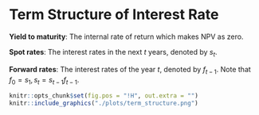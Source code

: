 # Term Structure of Interest Rate

**Yield to maturity**: The internal rate of return which makes NPV as zero.

**Spot rates**: The interest rates in the next $t$ years, denoted by $s_t$.

**Forward rates**: The interest rates of the year $t$, denoted by $f_{t-1}$. Note that $f_0=s_1, s_t=s_{t-1}f_{t-1}$.




```r
knitr::opts_chunk$set(fig.pos = "!H", out.extra = "")
knitr::include_graphics("./plots/term_structure.png")
```







